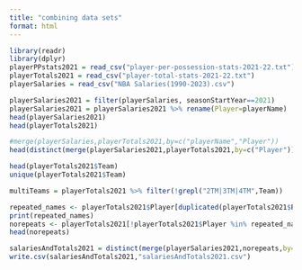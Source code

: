 ```yaml
---
title: "combining data sets"
format: html
---
```


```r
library(readr)
library(dplyr)
playerPPstats2021 = read_csv("player-per-possession-stats-2021-22.txt")
playerTotals2021 = read_csv("player-total-stats-2021-22.txt")
playerSalaries = read_csv("NBA Salaries(1990-2023).csv")
```

```r

playerSalaries2021 = filter(playerSalaries, seasonStartYear==2021)
playerSalaries2021 = playerSalaries2021 %>% rename(Player=playerName)
head(playerSalaries2021)
head(playerTotals2021)

#merge(playerSalaries,playerTotals2021,by=c("playerName","Player"))
head(distinct(merge(playerSalaries2021,playerTotals2021,by=c("Player"))))

head(playerTotals2021$Team)
unique(playerTotals2021$Team)

multiTeams = playerTotals2021 %>% filter(!grepl("2TM|3TM|4TM",Team))

repeated_names <- playerTotals2021$Player[duplicated(playerTotals2021$Player) | duplicated(playerTotals2021$Player, fromLast = TRUE)]
print(repeated_names)
norepeats <- playerTotals2021[!playerTotals2021$Player %in% repeated_names, ]
head(norepeats)

salariesAndTotals2021 = distinct(merge(playerSalaries2021,norepeats,by=c("Player")))
write.csv(salariesAndTotals2021,"salariesAndTotals2021.csv")
```

